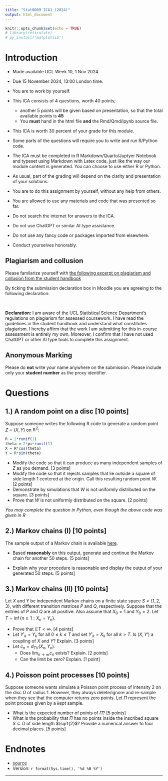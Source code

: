 ```yaml
---
title: "Stat0009 ICA1 (2024)"
output: html_document
---
```


```r
knitr::opts_chunk$set(echo = TRUE)
# library(reticulate)
# py_install("matplotlib")
```



# Introduction

* Made available UCL Week 10, 1 Nov 2024.
* Due 15 November 2024,  13:00 London time.
* You are to work by yourself. 
* This ICA consists of 4 questions, worth 40 points;
  * another 5 points will be given based on presentation, so that the total available points is **45** 
  * You **must**  hand in the html file **and**    the Rmd/Qmd/ipynb source file.
* This ICA is worth 30 percent of your grade for this module.
* Some parts of the questions will require you to write and run R/Python code.
* The ICA must be completed in R Markdown/Quarto/Juptyer Notebook and typeset using  Markdown with Latex code, just like the way our module content is generated.  You can choose to use either R or Python.

* As usual, part of the grading will depend on the clarity and presentation of your solutions.
*  You are to do this assignment by yourself, without any help from others.
*  You are allowed to use any materials and code that was presented so far.
*  Do not search the internet for answers to the ICA.
*  Do not use ChatGPT or similar AI type assistance.
*  Do not use any fancy code or packages imported from elsewhere.
*  Conduct yourselves honorably.



##  Plagiarism and collusion

Please familarize yourself with [the following excerpt on plagiarism and collusion from the student handbook ](https://tsoo-math.github.io/ucl/Plagiarism-Collusion.pdf)


By ticking the submission declaration box in Moodle you are agreeing to the following declaration:

<br>

**Declaration:** I am aware of the UCL Statistical Science Department's regulations on plagiarism for assessed coursework. I have read the guidelines in the student handbook and understand what constitutes plagiarism. I hereby affirm that the work I am submitting for this in-course assessment is entirely my own.  Moreover, I confirm that I have not used ChatGPT or other AI type tools to complete this assignment. 



## Anonymous Marking 

Please do **not** write your name anywhere on the submission. Please include only your **student number** as the proxy identifier.





# Questions


## 1.) A random point on a disc [10 points]

Suppose someone writes the following R code to generate a random point $Z=(X,Y)$ on $\mathbb{R}^2$:
```r
R = 2*runif(1)
theta = 2*pi*runif(1)
X = R*cos(theta)
Y = R*sin(theta)
```
  * Modify the code so that it can produce as many independent samples of $Z$ as you demand. [3 points]
  * Modify the code so that it rejects samples that lie outside a square of side length $1$ centered at the origin.  Call this resulting random point $W$. [2 points]
  * Demonstrate by simulations that $W$ is not uniformly distributed on the square. [3 points]
  * Prove that $W$ is not uniformly distributed on the square. [2 points]

*You may complete the question in Python, even though the above code was given in R*



## 2.) Markov chains (I) [10 points]


The sample output of a Markov chain is available [here](https://tsoo-math.github.io/ucl5/data-ica1.txt).  

* Based **reasonably** on this output, generate and continue the Markov chain for another $50$ steps. [5 points]  

* Explain why your procedure is reasonable and display the output of your generated $50$ steps. [5 points]



## 3.) Markov chains (II) [10 points]

Let $X$ and $Y$ be independent Markov chains on a finite state space $S = \{1,2,3\}$, with different transition matrices $P$ and $Q$, respectively.  Suppose that the entries of $P$ and $Q$ are all positive.  Also assume that $X_0=1$ and $Y_0=2$.    Let $T=\inf\{n \geq 1:  X_n = Y_n\}.$

  * Prove that $\mathbb{E} T < \infty$. [4 points]
  * Let $Y'_k = Y_k$ for all $0 \leq k \leq T$ and set $Y'_k = X_k$ for all $k > T$.  Is $(X,Y')$ a coupling of $X$ and $Y$?  Explain.  [3 points]
  * Let $c_n = d_{TV}(X_n, Y_n)$.  
    * Does $\lim_{n \to \infty}c_n$ exists?  Explain. [2 points]
    * Can the limit be zero?  Explain. [1 point]

## 4.) Poisson point processes [10 points]

Suppose someone wants simulate a Poisson point process of intensity $2$ on the disc $D$ of radius $1$.  However, they always delete/ignore and  re-sample when they see that the computer returns zero points.  Let $\Pi$ represent the point process given by a *kept* sample. 
  
  * What is the expected number of points of $\Pi$? [5 points]
  * What is the probability that $\Pi$ has no points inside the inscribed square $S \subset D$ of side length $\sqrt{2}$?  Provide a numerical answer to four decimal places. [5 points]
  
  
  



# Endnotes

* [source](https://tsoo-math.github.io/ucl5/2024-ica1-stat9-release.Rmd)
* Version: `r format(Sys.time(), '%d %B %Y')`




<hr>
<br>
<br>
<br>